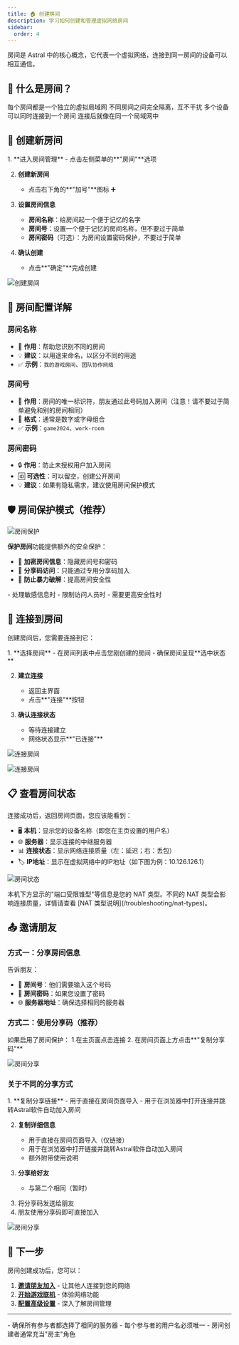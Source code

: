 ```yaml
---
title: 🏠 创建房间
description: 学习如何创建和管理虚拟网络房间
sidebar:
  order: 4
---
```



房间是 Astral 中的核心概念，它代表一个虚拟网络，连接到同一房间的设备可以相互通信。

## 🎯 什么是房间？

<CardGrid>
  <Card title="🌐 虚拟网络" icon="puzzle">
    每个房间都是一个独立的虚拟局域网
  </Card>
  <Card title="🔐 安全隔离" icon="shield">
    不同房间之间完全隔离，互不干扰
  </Card>
  <Card title="👥 多人协作" icon="star">
    多个设备可以同时连接到一个房间
  </Card>
  <Card title="🎮 即插即用" icon="rocket">
    连接后就像在同一个局域网中
  </Card>
</CardGrid>

## 📝 创建新房间

<Steps>
1. **进入房间管理**
   - 点击左侧菜单的**"房间"**选项

2. **创建新房间**
   - 点击右下角的**"加号"**图标 ➕

3. **设置房间信息**
   - **房间名称**：给房间起一个便于记忆的名字
   - **房间号**：设置一个便于记忆的房间名称，但不要过于简单
   - **房间密码**（可选）：为房间设置密码保护，不要过于简单

4. **确认创建**
   - 点击**"确定"**完成创建
</Steps>

![创建房间](/images/食用-5.png)

## 🔧 房间配置详解

### 房间名称
- 📝 **作用**：帮助您识别不同的房间
- 💡 **建议**：以用途来命名，以区分不同的用途
- ✅ **示例**：`我的游戏房间`、`团队协作网络`

### 房间号
- 🔑 **作用**：房间的唯一标识符，朋友通过此号码加入房间（注意！请不要过于简单避免和别的房间相同）
- 📏 **格式**：通常是数字或字母组合
- ✅ **示例**：`game2024`、`work-room`

### 房间密码
- 🔒 **作用**：防止未授权用户加入房间
- 🆔 **可选性**：可以留空，创建公开房间
- 💡 **建议**：如果有隐私需求，建议使用房间保护模式

## 🛡️ 房间保护模式（推荐）

![房间保护](/images/食用-10.png)

**保护房间**功能提供额外的安全保护：

- 🔐 **加密房间信息**：隐藏房间号和密码
- 📱 **分享码访问**：只能通过专用分享码加入
- 🚫 **防止暴力破解**：提高房间安全性

<Aside type="tip" title="何时使用保护模式？">
- 处理敏感信息时
- 限制访问人员时  
- 需要更高安全性时
</Aside>

## 🔗 连接到房间

创建房间后，您需要连接到它：

<Steps>
1. **选择房间**
   - 在房间列表中点击您刚创建的房间
   - 确保房间呈现**选中状态**

2. **建立连接**
   - 返回主界面
   - 点击**"连接"**按钮

3. **确认连接状态**
   - 等待连接建立
   - 网络状态显示**"已连接"**
</Steps>

![连接房间](/images/食用-9.png)

![连接房间](/images/食用-6.png)

## 📋 查看房间状态

连接成功后，返回房间页面，您应该能看到：

- 🖥️ **本机**：显示您的设备名称（即您在主页设置的用户名）
- 🌐 **服务器**：显示连接的中继服务器
- 📊 **连接状态**：显示网络连接质量（左：延迟；右：丢包）
- 🏷️ **IP地址**：显示在虚拟网络中的IP地址（如下图为例：10.126.126.1）

![房间状态](/images/食用-7.png)

<Aside type="note" title="关于 NAT 类型">
本机下方显示的"端口受限锥型"等信息是您的 NAT 类型。不同的 NAT 类型会影响连接质量，详情请查看 [NAT 类型说明](/troubleshooting/nat-types)。
</Aside>

## 📤 邀请朋友

### 方式一：分享房间信息
告诉朋友：
- 🔢 **房间号**：他们需要输入这个号码
- 🔐 **房间密码**：如果您设置了密码
- 🌐 **服务器地址**：确保选择相同的服务器

### 方式二：使用分享码（推荐）
如果启用了房间保护：
1.在主页面点击连接
2. 在房间页面上方点击**"复制分享码"**

![房间分享](/images/食用-11.png)

### 关于不同的分享方式

<Steps>
1. **复制分享链接**
   - 用于直接在房间页面导入
   - 用于在浏览器中打开连接并跳转Astral软件自动加入房间

2. **复制详细信息**
   - 用于直接在房间页面导入（仅链接）
   - 用于在浏览器中打开链接并跳转Astral软件自动加入房间
   - 额外附带使用说明

3. **分享给好友**
   - 与第二个相同（暂时）
</Steps>

3. 将分享码发送给朋友
4. 朋友使用分享码即可直接加入

![房间分享](/images/食用-8.png)

## 🎯 下一步

房间创建成功后，您可以：

1. **[邀请朋友加入](/quick-start/join-room)** - 让其他人连接到您的网络
2. **[开始游戏联机](/advanced/game-multiplayer)** - 体验网络功能
3. **[配置高级设置](/user-guide/room-management)** - 深入了解房间管理

---

<Aside type="caution" title="重要提醒">
- 确保所有参与者都选择了相同的服务器
- 每个参与者的用户名必须唯一
- 房间创建者通常充当"房主"角色
</Aside>
